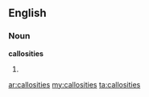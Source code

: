 ==English==

===Noun===
'''callosities'''

# {{plural of|[[callosity]]}}

[[ar:callosities]]
[[my:callosities]]
[[ta:callosities]]